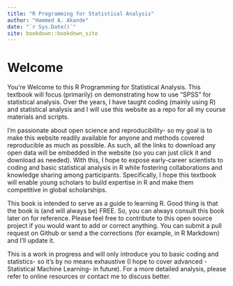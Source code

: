 ```yaml
--- 
title: "R Programming for Statistical Analysis"
author: "Hammed A. Akande"
date: "`r Sys.Date()`"
site: bookdown::bookdown_site
---
```


# Welcome

You're Welcome to this R Programming for Statistical Analysis. This textbook will focus (primarily) on demonstrating how to use “SPSS” for statistical analysis. Over the years, I have taught coding (mainly using R) and statistical analysis and I will use this website as a repo for all my course materials and scripts.

I’m passionate about open science and reproducibility- so my goal is to make this website readily available for anyone and methods covered reproducible as much as possible. As such, all the links to download any open data will be embedded in the website (so you can just click it and download as needed). With this, I hope to expose early-career scientists to coding and basic statistical analysis in R while fostering collaborations and knowledge sharing among participants. Specifically, I hope this textbook will enable young scholars to build expertise in R and make them competitive in global scholarships.

This book is intended to serve as a guide to learning R. Good thing is that the book is (and will always be) FREE. So, you can always consult this book later on for reference. Please feel free to contribute to this open source project if you would want to add or correct anything. You can submit a pull request on Github or send a the corrections (for example, in R Markdown) and I'll update it.

This is a work in progress and will only introduce you to basic coding and statistics- so it's by no means exhaustive (I hope to cover advanced -Statistical Machine Learning- in future). For a more detailed analysis, please refer to online resources or contact me to discuss better.